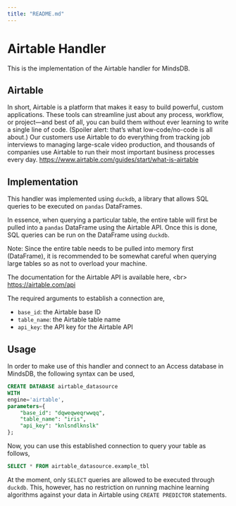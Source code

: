 ```yaml
---
title: "README.md"
---
```


# Airtable Handler

This is the implementation of the Airtable handler for MindsDB.

## Airtable
In short, Airtable is a platform that makes it easy to build powerful, custom applications. These tools can streamline just about any process, workflow, or project—and best of all, you can build them without ever learning to write a single line of code. (Spoiler alert: that’s what low-code/no-code is all about.) Our customers use Airtable to do everything from tracking job interviews to managing large-scale video production, and thousands of companies use Airtable to run their most important business processes every day.
https://www.airtable.com/guides/start/what-is-airtable

## Implementation
This handler was implemented using `duckdb`, a library that allows SQL queries to be executed on `pandas` DataFrames.

In essence, when querying a particular table, the entire table will first be pulled into a `pandas` DataFrame using the Airtable API. Once this is done, SQL queries can be run on the DataFrame using `duckdb`.

Note: Since the entire table needs to be pulled into memory first (DataFrame), it is recommended to be somewhat careful when querying large tables so as not to overload your machine.

The documentation for the Airtable API is available here,
&lt;br&gt;
https://airtable.com/api

The required arguments to establish a connection are,
* `base_id`: the Airtable base ID
* `table_name`: the Airtable table name
* `api_key`: the API key for the Airtable API

## Usage
In order to make use of this handler and connect to an Access database in MindsDB, the following syntax can be used,
~~~~sql
CREATE DATABASE airtable_datasource
WITH
engine='airtable',
parameters={
    "base_id": "dqweqweqrwwqq",
    "table_name": "iris",
    "api_key": "knlsndlknslk"
};
~~~~

Now, you can use this established connection to query your table as follows,
~~~~sql
SELECT * FROM airtable_datasource.example_tbl
~~~~

At the moment, only `SELECT` queries are allowed to be executed through `duckdb`. This, however, has no restriction on running machine learning algorithms against your data in Airtable using `CREATE PREDICTOR` statements.